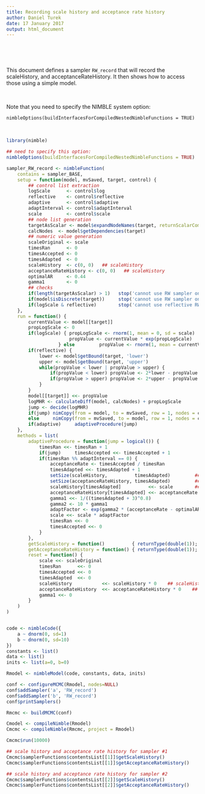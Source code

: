```yaml
---
title: Recording scale history and acceptance rate history
author: Daniel Turek
date: 17 January 2017
output: html_document
---
```


<!---
danielturek.github.io/public/folder/fileName.html
-->
\  

\  

This document defines a sampler `RW_record` that will record the scaleHistory, and
acceptanceRateHistory.  It then shows how to access those using a
simple model.

\  

Note that you need to specify the NIMBLE system option:

`nimbleOptions(buildInterfacesForCompiledNestedNimbleFunctions = TRUE)`

\  

```r
library(nimble)

## need to specify this option:
nimbleOptions(buildInterfacesForCompiledNestedNimbleFunctions = TRUE)

sampler_RW_record <- nimbleFunction(
    contains = sampler_BASE,
    setup = function(model, mvSaved, target, control) {
        ## control list extraction
        logScale      <- control$log
        reflective    <- control$reflective
        adaptive      <- control$adaptive
        adaptInterval <- control$adaptInterval
        scale         <- control$scale
        ## node list generation
        targetAsScalar <- model$expandNodeNames(target, returnScalarComponents = TRUE)
        calcNodes  <- model$getDependencies(target)
        ## numeric value generation
        scaleOriginal <- scale
        timesRan      <- 0
        timesAccepted <- 0
        timesAdapted  <- 0
        scaleHistory  <- c(0, 0)   ## scaleHistory
        acceptanceRateHistory <- c(0, 0)   ## scaleHistory
        optimalAR     <- 0.44
        gamma1        <- 0
        ## checks
        if(length(targetAsScalar) > 1)   stop('cannot use RW sampler on more than one target; try RW_block sampler')
        if(model$isDiscrete(target))     stop('cannot use RW sampler on discrete-valued target; try slice sampler')
        if(logScale & reflective)        stop('cannot use reflective RW sampler on a log scale (i.e. with options log=TRUE and reflective=TRUE')
    },
    run = function() {
        currentValue <- model[[target]]
        propLogScale <- 0
        if(logScale) { propLogScale <- rnorm(1, mean = 0, sd = scale)
                       propValue <- currentValue * exp(propLogScale)
                   } else         propValue <- rnorm(1, mean = currentValue,  sd = scale)
        if(reflective) {
            lower <- model$getBound(target, 'lower')
            upper <- model$getBound(target, 'upper')
            while(propValue < lower | propValue > upper) {
                if(propValue < lower) propValue <- 2*lower - propValue
                if(propValue > upper) propValue <- 2*upper - propValue
            }
        }
        model[[target]] <<- propValue
        logMHR <- calculateDiff(model, calcNodes) + propLogScale
        jump <- decide(logMHR)
        if(jump) nimCopy(from = model, to = mvSaved, row = 1, nodes = calcNodes, logProb = TRUE)
        else     nimCopy(from = mvSaved, to = model, row = 1, nodes = calcNodes, logProb = TRUE)
        if(adaptive)     adaptiveProcedure(jump)
    },
    methods = list(
        adaptiveProcedure = function(jump = logical()) {
            timesRan <<- timesRan + 1
            if(jump)     timesAccepted <<- timesAccepted + 1
            if(timesRan %% adaptInterval == 0) {
                acceptanceRate <- timesAccepted / timesRan
                timesAdapted <<- timesAdapted + 1
                setSize(scaleHistory,          timesAdapted)         ## scaleHistory
                setSize(acceptanceRateHistory, timesAdapted)         ## scaleHistory
                scaleHistory[timesAdapted]          <<- scale        ## scaleHistory
                acceptanceRateHistory[timesAdapted] <<- acceptanceRate        ## scaleHistory
                gamma1 <<- 1/((timesAdapted + 3)^0.8)
                gamma2 <- 10 * gamma1
                adaptFactor <- exp(gamma2 * (acceptanceRate - optimalAR))
                scale <<- scale * adaptFactor
                timesRan <<- 0
                timesAccepted <<- 0
            }
        },
        getScaleHistory = function()          { returnType(double(1)); return(scaleHistory) },          ## scaleHistory
        getAcceptanceRateHistory = function() { returnType(double(1)); return(acceptanceRateHistory) },          ## scaleHistory
        reset = function() {
            scale <<- scaleOriginal
            timesRan      <<- 0
            timesAccepted <<- 0
            timesAdapted  <<- 0
            scaleHistory           <<- scaleHistory * 0    ## scaleHistory
            acceptanceRateHistory  <<- acceptanceRateHistory * 0    ## scaleHistory
            gamma1 <<- 0
        }
    )
)


code <- nimbleCode({
    a ~ dnorm(0, sd=1)
    b ~ dnorm(0, sd=10)
})
constants <- list()
data <- list()
inits <- list(a=0, b=0)

Rmodel <- nimbleModel(code, constants, data, inits)

conf <- configureMCMC(Rmodel, nodes=NULL)
conf$addSampler('a', 'RW_record')
conf$addSampler('b', 'RW_record')
conf$printSamplers()

Rmcmc <- buildMCMC(conf)

Cmodel <- compileNimble(Rmodel)
Cmcmc <- compileNimble(Rmcmc, project = Rmodel)

Cmcmc$run(10000)

## scale history and acceptance rate history for sampler #1
Cmcmc$samplerFunctions$contentsList[[1]]$getScaleHistory()
Cmcmc$samplerFunctions$contentsList[[1]]$getAcceptanceRateHistory()

## scale history and acceptance rate history for sampler #2
Cmcmc$samplerFunctions$contentsList[[2]]$getScaleHistory()
Cmcmc$samplerFunctions$contentsList[[2]]$getAcceptanceRateHistory()



```

